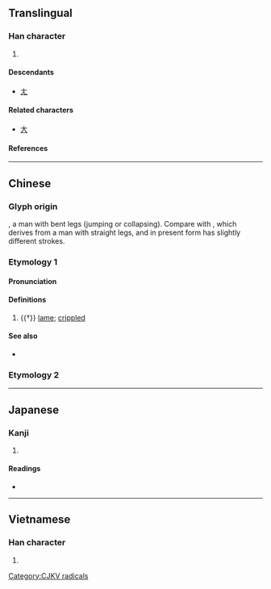 {{character info/new}}
{{also|ㄤ|尤|尣}}
==Translingual==
{{stroke order|type=animate}}

===Han character===
{{Han char|rn=43|rad=尢|as=00|sn=3|four=40010|canj=KU,XKU}}

# {{mul-kangxi radical-def}}

====Descendants====
* [[ㄤ]]

====Related characters====
* [[大]]

====References====
{{Han ref|kx=0298.020|dkj=07539|dj=0593.010|hdz=10551.100|uh=5C22}}

----

==Chinese==

===Glyph origin===
{{Han etyl}}
{{liushu|i}}, a man with bent legs (jumping or collapsing). Compare with {{zh-l|*大}}, which derives from a man with straight legs, and in present form has slightly different strokes.

===Etymology 1===
{{zh-forms|alt=兀,𡯁,尣,𡯂}}

====Pronunciation====
{{zh-pron
|m=wāng
|c=wong1
|h=
|mn=ong
|w=
|mc=y
|oc=
|cat=a
}}

====Definitions====
{{zh-hanzi}}

# {{†}} [[lame]]; [[crippled]]

====See also====
* {{zh-l|尪}} {{attn|zh|is this an alt form of 尪?}}

===Etymology 2===
{{zh-see|尤|v}}

----

==Japanese==

===Kanji===
{{ja-kanji|grade=9|rs=尢00}}

# {{defn|lang=ja|sort=尢00}}

====Readings====
* {{ja-readings|on=[[おう]] (ō)|kun=[[あしなえ]] (ashinae), [[せむし]] (semushi)}}

----

==Vietnamese==

===Han character===
{{vi-hantu|[[uông]], [[vưu]]|rs=尢00}}

# {{defn|lang=vi|sort=尢00}}

[[Category:CJKV radicals]]